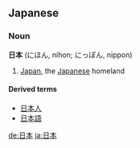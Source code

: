 ==Japanese==
===Noun===
'''日本''' (にほん, nihon; にっぽん, nippon)

#[[Japan]], the [[Japanese]] homeland

====Derived terms====
*[[日本人]]
*[[日本語]]

[[de:日本]]
[[ja:日本]]